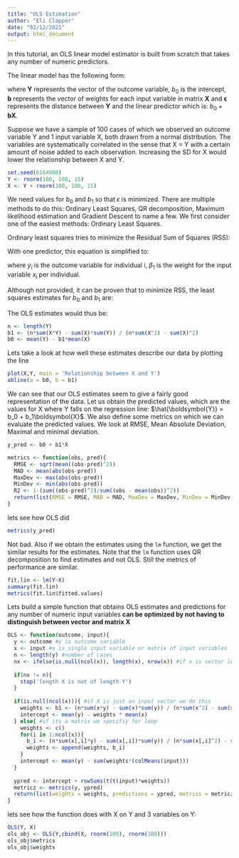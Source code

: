 ```yaml
---
title: "OLS Estimation"
author: "Eli Clapper"
date: "02/12/2021"
output: html_document
---
```


In this tutorial, an OLS linear model estimator is built from scratch that takes any number of numeric predictors.

The linear model has the following form:
```{=latex}
\begin{equation}
  \boldsymbol{Y} = b_0 + \boldsymbol{b}\boldsymbol{X} + \boldsymbol{\epsilon} \\
\end{equation}
```
where $\boldsymbol{Y}$ represents the vector of the outcome variable, $b_0$ is the intercept, $\boldsymbol{b}$ represents the vector of weights for each input variable in matrix $\boldsymbol{X}$ and $\boldsymbol{\epsilon}$ represents the distance between $\boldsymbol{Y}$ and the linear predictor which is: $b_0 + \boldsymbol{b}\boldsymbol{X}$.

Suppose we have a sample of 100 cases of which we observed an outcome variable Y and 1 input variable X, both drawn from a normal distribution. The variables are systematically correlated in the sense that X = Y with a certain amount of noise added to each observation. Increasing the SD for X would lower the relationship between X and Y. 
```r
set.seed(6164900)
Y <- rnorm(100, 100, 15)
X <- Y + rnorm(100, 100, 15)
```
We need values for $b_0$ and $b_1$ so that $\epsilon$ is minimized. There are multiple methods to do this: Ordinary Least Squares, QR decomposition, Maximum likelihood estimation and Gradient Descent to name a few. We first consider one of the easiest methods: Ordinary Least Squares.

Ordinary least squares tries to minimize the Residual Sum of Squares (RSS):
```{=latex}
\begin{align}
  RSS &= \sum_{i=1}^{n}(y_{i} - \beta_{0} - \sum_{j=1}^{p}\beta_{j}x_{ij})^2
  &= \sum_{i=1}^{n}\epsilon^2_i
\end{align}
```

With one predictor, this equation is simplified to:
```{=latex}
\begin{equation}
  RSS = \sum_{i=1}^{n}(y_{i} - \beta_{0} - \beta_{1}x_{i})^2
\end{equation}
```
where $y_i$ is the outcome variable for individual i, $\beta_{1}$ is the weight for the input variable $x_i$ per individual.

Although not provided, it can be proven that to minimize RSS, the least squares estimates for $b_0$ and $b_1$ are:
```{=latex}
\begin{align}
  \hat\beta = {\frac {{n}\sum {x_{i}y_{i}}-\sum {x_{i}}\sum {y_{i}}}{{n}\sum {x_{i}^{2}}-(\sum {x_{i}})^{2}}}
  \hat{\alpha} ={\bar{y}}-{\hat {\beta }}\,{\bar{x}}
\end{align}
```


The OLS estimates would thus be:
```r
n <- length(Y)
b1 <- (n*sum(X*Y) - sum(X)*sum(Y)) / (n*sum(X^2) - sum(X)^2)
b0 <- mean(Y) - b1*mean(X)
```
Lets take a look at how well these estimates describe our data by plotting the line
```r
plot(X,Y, main = 'Relationship between X and Y')
abline(a = b0, b = b1)
```
We can see that our OLS estimates seem to give a fairly good representation of the data.
Let us obtain the predicted values, which are the values for X where Y falls on the regression line:
$\hat{\boldsymbol{Y}} = b_0 + b_1\boldsymbol{X}$. We also define some metrics on which we can evaluate the predicted values. We look at RMSE, Mean Absolute Deviation, Maximal and minimal deviation. 
```r
y_pred <- b0 + b1*X

metrics <- function(obs, pred){
  RMSE <- sqrt(mean((obs-pred)^2))
  MAD <- mean(abs(obs-pred))
  MaxDev <- max(abs(obs-pred))
  MinDev <- min(abs(obs-pred))
  R2 <- 1-(sum((obs-pred)^2)/sum((obs - mean(obs))^2))
  return(list(RMSE = RMSE, MAD = MAD, MaxDev = MaxDev, MinDev = MinDev, R2 = R2))
}

```
lets see how OLS did
```r
metrics(y_pred)
```
Not bad. Also if we obtain the estimates using the `lm` function, we get the similar results for the estimates. Note that the `lm` function uses QR decomposition to find estimates and not OLS. Still the metrics of performance are similar.
```r
fit.lin <- lm(Y~X)
summary(fit.lin)
metrics(fit.lin$fitted.values)
```

Lets build a simple function that obtains OLS estimates and predictions for any number of numeric input variables
**can be optimized by not having to distinguish between vector and matrix X**
```r
OLS <- function(outcome, input){
  y <- outcome #y is outcome variable
  x <- input #x is single input variable or matrix of input variables
  n <- length(y) #number of cases
  nx <- ifelse(is.null(ncol(x)), length(x), nrow(x)) #if x is vector length, if matrix nrow
  
  if(nx != n){
    stop('length X is not of length Y')
  }
  
  if(is.null(ncol(x))){ #if X is just an input vector we do this
    weights <- b1 <- (n*sum(x*y) - sum(x)*sum(y)) / (n*sum(x^2) - sum(x)^2)
    intercept <- mean(y) - weights * mean(x)
  } else{ #if its a matrix we specifiy for loop
    weights <- c()
    for(i in 1:ncol(x)){
      b_i <- (n*sum(x[,i]*y) - sum(x[,i])*sum(y)) / (n*sum(x[,i]^2) - sum(x[,i])^2)
      weights <- append(weights, b_i)
    }
    intercept <- mean(y) - sum(weights*(colMeans(input)))
  }
  
  ypred <- intercept + rowSums(t(t(input)*weights))
  metricz <- metrics(y, ypred)
  return(list(weights = weights, predictions = ypred, metrics = metricz, intercept = intercept))
}

```
lets see how the function does with X on Y and 3 variables on Y:
```r
OLS(Y, X)
ols_obj <- OLS(Y,cbind(X, rnorm(100), rnorm(100)))
ols_obj$metrics
ols_obj$weights
```